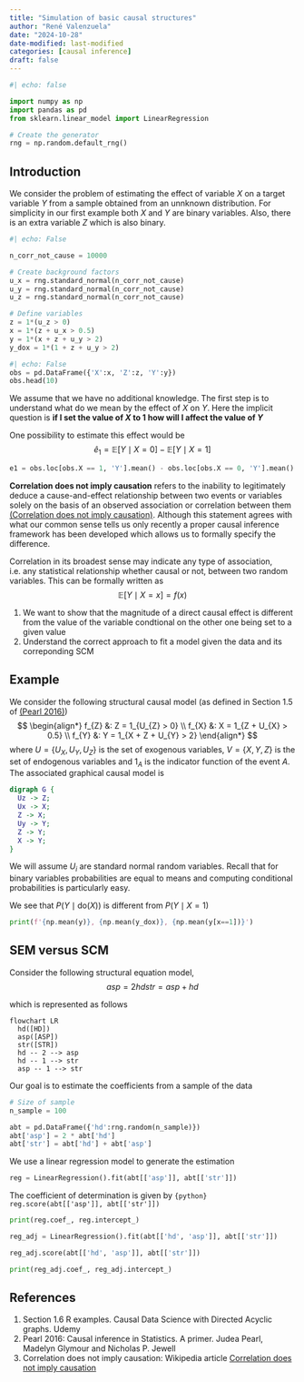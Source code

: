 ```yaml
---
title: "Simulation of basic causal structures"
author: "René Valenzuela"
date: "2024-10-28"
date-modified: last-modified
categories: [causal inference]
draft: false
---
```


```python
#| echo: false

import numpy as np
import pandas as pd
from sklearn.linear_model import LinearRegression

# Create the generator
rng = np.random.default_rng()
```

## Introduction

We consider the problem of estimating the effect of variable $X$ on a target variable $Y$ from a sample obtained from an unnknown distribution. For simplicity in our first example both $X$ and $Y$ are binary variables. Also, there is an extra variable $Z$ which is also binary.

```python
#| echo: False

n_corr_not_cause = 10000

# Create background factors
u_x = rng.standard_normal(n_corr_not_cause)
u_y = rng.standard_normal(n_corr_not_cause)
u_z = rng.standard_normal(n_corr_not_cause)

# Define variables
z = 1*(u_z > 0)
x = 1*(z + u_x > 0.5)
y = 1*(x + z + u_y > 2)
y_dox = 1*(1 + z + u_y > 2)
```

```python
#| echo: False
obs = pd.DataFrame({'X':x, 'Z':z, 'Y':y})
obs.head(10)
```

We assume that we have no additional knowledge. The first step is to understand what do we mean by the effect of $X$ on $Y$. Here the implicit question is **if I set the value of $X$ to 1 how will I affect the value of $Y$**

One possibility to estimate this effect would be
$$
\hat{e}_{1} = \mathbb{E}\left[Y \mid X = 0\right] - \mathbb{E}\left[Y \mid X = 1\right]
$$

```python
e1 = obs.loc[obs.X == 1, 'Y'].mean() - obs.loc[obs.X == 0, 'Y'].mean()
```

**Correlation does not imply causation** refers to the inability to legitimately deduce a cause-and-effect relationship between two events or variables solely on the basis of an observed association or correlation between them <a href="#wik_corrnotcause">(Correlation does not imply causation)</a>. Although this statement agrees with what our common sense tells us only recently a proper causal inference framework has been developed which allows us to formally specify the difference.



Correlation in its broadest sense may indicate any type of association, i.e. any statistical relationship whether causal or not, between two random variables. This can be formally written as
$$
\mathbb{E}\left[ Y \mid X = x \right] = f(x)
$$



1) We want to show that the magnitude of a direct causal effect is different from the value of the variable condtional on the other one being set to a given value
2) Understand the correct approach to fit a model given the data and its correponding SCM

## Example

We consider the following structural causal model (as defined in Section 1.5 of <a href="#cis">(Pearl 2016)</a>)
$$
\begin{align*}
f_{Z} &: Z = 1_{U_{Z} > 0} \\
f_{X} &: X = 1_{Z + U_{X} > 0.5} \\
f_{Y} &: Y = 1_{X + Z + U_{Y} > 2}
\end{align*}
$$
where $U = \{ U_{X}, U_{Y}, U_{Z} \}$ is the set of exogenous variables, $V = \{ X, Y, Z \}$ is the set of endogenous variables and $1_{A}$ is the indicator function of the event $A$. The associated graphical causal model is
```dot
digraph G {
  Uz -> Z;
  Ux -> X;
  Z -> X;
  Uy -> Y;
  Z -> Y;
  X -> Y;
}
```

We will assume $U_{i}$ are standard normal random variables. Recall that for binary variables probabilities are equal to means and computing conditional probabilities is particularly easy.

We see that $P\left( Y \mid \text{do}\left(X\right)\right)$ is different from $P\left( Y \mid X = 1\right)$

```python
print(f'{np.mean(y)}, {np.mean(y_dox)}, {np.mean(y[x==1])}')
```



## SEM versus SCM

Consider the following structural equation model,
$$
asp = 2hd
str = asp + hd
$$

which is represented as follows

```mermaid
flowchart LR
  hd([HD])
  asp([ASP])
  str([STR])
  hd -- 2 --> asp
  hd -- 1 --> str
  asp -- 1 --> str
```

Our goal is to estimate the coefficients from a sample of the data

```python

# Size of sample
n_sample = 100

abt = pd.DataFrame({'hd':rng.random(n_sample)})
abt['asp'] = 2 * abt['hd']
abt['str'] = abt['hd'] + abt['asp']
```

We use a linear regression model to generate the estimation

```python
reg = LinearRegression().fit(abt[['asp']], abt[['str']])
```

The coefficient of determination is given by `{python} reg.score(abt[['asp']], abt[['str']])`


```python
print(reg.coef_, reg.intercept_)
```

```python
reg_adj = LinearRegression().fit(abt[['hd', 'asp']], abt[['str']])
```

```python
reg_adj.score(abt[['hd', 'asp']], abt[['str']])
```

```python
print(reg_adj.coef_, reg_adj.intercept_)
```

## References

1. Section 1.6 R examples. Causal Data Science with Directed Acyclic graphs. Udemy
2. <a name="cis">Pearl 2016</a>: Causal inference in Statistics. A primer. Judea Pearl, Madelyn Glymour and Nicholas P. Jewell
3. <a name="#wik_corrnotcause">Correlation does not imply causation</a>: Wikipedia article [Correlation does not imply causation](https://en.wikipedia.org/wiki/Correlation_does_not_imply_causation)
